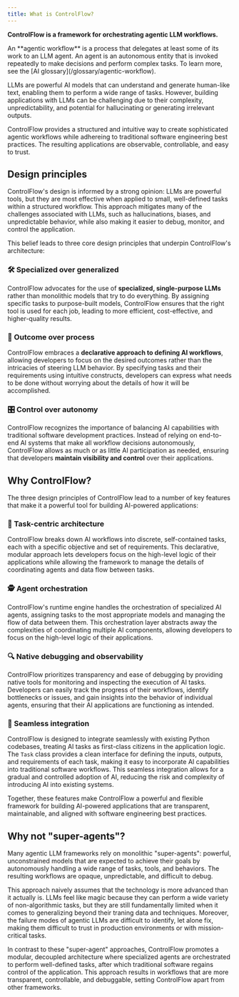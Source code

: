 ```yaml
---
title: What is ControlFlow?
---
```


**ControlFlow is a framework for orchestrating agentic LLM workflows.**

<Note>
An **agentic workflow** is a process that delegates at least some of its work to an LLM agent. An agent is an autonomous entity that is invoked repeatedly to make decisions and perform complex tasks. To learn more, see the [AI glossary](/glossary/agentic-workflow).
</Note>

LLMs are powerful AI models that can understand and generate human-like text, enabling them to perform a wide range of tasks. However, building applications with LLMs can be challenging due to their complexity, unpredictability, and potential for hallucinating or generating irrelevant outputs.

ControlFlow provides a structured and intuitive way to create sophisticated agentic workflows while adhereing to traditional software engineering best practices. The resulting applications are observable, controllable, and easy to trust.

## Design principles

ControlFlow's design is informed by a strong opinion: LLMs are powerful tools, but they are most effective when applied to small, well-defined tasks within a structured workflow. This approach mitigates many of the challenges associated with LLMs, such as hallucinations, biases, and unpredictable behavior, while also making it easier to debug, monitor, and control the application.

This belief leads to three core design principles that underpin ControlFlow's architecture:

### 🛠️ Specialized over generalized

ControlFlow advocates for the use of **specialized, single-purpose LLMs** rather than monolithic models that try to do everything. By assigning specific tasks to purpose-built models, ControlFlow ensures that the right tool is used for each job, leading to more efficient, cost-effective, and higher-quality results.

### 🎯 Outcome over process

ControlFlow embraces a **declarative approach to defining AI workflows**, allowing developers to focus on the desired outcomes rather than the intricacies of steering LLM behavior. By specifying tasks and their requirements using intuitive constructs, developers can express what needs to be done without worrying about the details of how it will be accomplished.

### 🎛️ Control over autonomy

ControlFlow recognizes the importance of balancing AI capabilities with traditional software development practices. Instead of relying on end-to-end AI systems that make all workflow decisions autonomously, ControlFlow allows as much or as little AI participation as needed, ensuring that developers **maintain visibility and control** over their applications.

## Why ControlFlow?

The three design principles of ControlFlow lead to a number of key features that make it a powerful tool for building AI-powered applications:

### 🧩 Task-centric architecture

ControlFlow breaks down AI workflows into discrete, self-contained tasks, each with a specific objective and set of requirements. This declarative, modular approach lets developers focus on the high-level logic of their applications while allowing the framework to manage the details of coordinating agents and data flow between tasks.

### 🕵️ Agent orchestration

ControlFlow's runtime engine handles the orchestration of specialized AI agents, assigning tasks to the most appropriate models and managing the flow of data between them. This orchestration layer abstracts away the complexities of coordinating multiple AI components, allowing developers to focus on the high-level logic of their applications.

### 🔍 Native debugging and observability

ControlFlow prioritizes transparency and ease of debugging by providing native tools for monitoring and inspecting the execution of AI tasks. Developers can easily track the progress of their workflows, identify bottlenecks or issues, and gain insights into the behavior of individual agents, ensuring that their AI applications are functioning as intended.

### 🤝 Seamless integration

ControlFlow is designed to integrate seamlessly with existing Python codebases, treating AI tasks as first-class citizens in the application logic. The `Task` class provides a clean interface for defining the inputs, outputs, and requirements of each task, making it easy to incorporate AI capabilities into traditional software workflows. This seamless integration allows for a gradual and controlled adoption of AI, reducing the risk and complexity of introducing AI into existing systems.

Together, these features make ControlFlow a powerful and flexible framework for building AI-powered applications that are transparent, maintainable, and aligned with software engineering best practices.

## Why not "super-agents"?

Many agentic LLM frameworks rely on monolithic "super-agents": powerful, unconstrained models that are expected to achieve their goals by autonomously handling a wide range of tasks, tools, and behaviors. The resulting workflows are opaque, unpredictable, and difficult to debug.

This approach naively assumes that the technology is more advanced than it actually is. LLMs feel like magic because they can perform a wide variety of non-algorithmic tasks, but they are still fundamentally limited when it comes to generalizing beyond their traning data and techniques. Moreover, the failure modes of agentic LLMs are difficult to identify, let alone fix, making them difficult to trust in production environments or with mission-critical tasks.

In contrast to these "super-agent" approaches, ControlFlow promotes a modular, decoupled architecture where specialized agents are orchestrated to perform well-defined tasks, after which traditional software regains control of the application. This approach results in workflows that are more transparent, controllable, and debuggable, setting ControlFlow apart from other frameworks.
